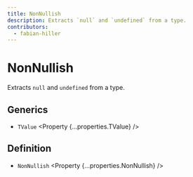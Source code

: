 ```yaml
---
title: NonNullish
description: Extracts `null` and `undefined` from a type.
contributors:
  - fabian-hiller
---
```



# NonNullish

Extracts `null` and `undefined` from a type.

## Generics

- `TValue` <Property {...properties.TValue} />

## Definition

- `NonNullish` <Property {...properties.NonNullish} />
